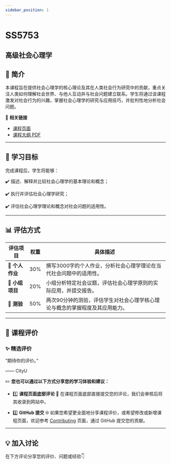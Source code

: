 ```yaml
---
sidebar_position: 1
---
```


# SS5753
## 高级社会心理学

## **📘 简介**
本课程旨在提供社会心理学的核心理论及其在人类社会行为研究中的贡献，重点关注人类如何理解社会世界、与他人互动并与社会问题建立联系。学生将通过该课程激发对社会行为的兴趣，掌握社会心理学的研究与应用技巧，并批判性地分析社会问题。

🔗 **相关链接**
- [课程页面](https://www.cityu.edu.hk/catalogue/pg/202526/course/SS5753.htm)
- [课程大纲 PDF](https://www.cityu.edu.hk/catalogue/pg/202526/course/SS5753.pdf)

---

## **🎯 学习目标**

完成课程后，学生将能够：

✔️ 描述、解释并比较社会心理学的基本理论和概念；

✔️ 执行并评估社会心理学研究；

✔️ 评估社会心理学理论和概念对社会问题的适用性。

---

## **📊 评估方式**

| **评估项目**             | **权重** | **具体描述**                                                                                       |
|------------------------|---------|---------------------------------------------------------------------------------------------------|
| **📄 个人作业**          | 30%     | 撰写3000字的个人作业，分析社会心理学理论在当代社会问题中的适用性。                                               |
| **🎤 小组项目**          | 20%     | 小组分析特定社会议题，评估社会心理学原则的实际应用，并提交报告。                                              |
| **📝 测验**             | 50%     | 两次90分钟的测验，评估学生对社会心理学核心理论与概念的掌握程度及其应用能力。                                         |

---

## **💬 课程评价**

### ✨ **精选评价**
<div className={commentStyles.commentBox}>
    <p className={commentStyles.commentText}>
        “期待你的评价。”
    </p>
    <p className={commentStyles.commentAuthor}>—— CityU</p>
</div>

✏️ **您也可以通过以下方式分享您的学习体验和建议：**

- 1️⃣ **课程页面底部评论**
💬 在课程页面底部直接提交您的评论，我们会审核后将其收录到网站中。

- 2️⃣ **GitHub 提交**
🌐 如果您希望更全面地分享课程评价，或希望修改或新增课程页面，欢迎参考 [Contributing](/contributing) 页面，通过 GitHub 提交您的贡献。

---

## **💡 加入讨论**

在下方评论分享您的评价、问题或经验👇
<Utterances />
